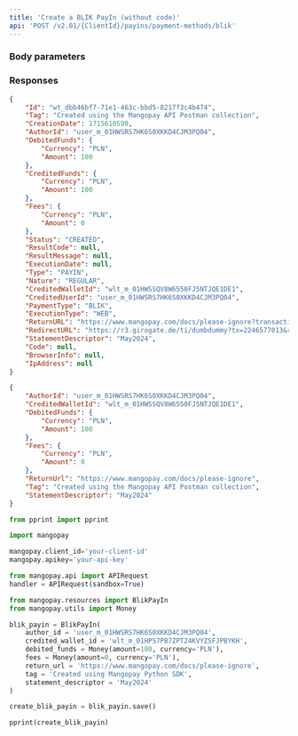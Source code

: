 ```yaml
---
title: 'Create a BLIK PayIn (without code)'  
api: 'POST /v2.01/{ClientId}/payins/payment-methods/blik'  
---
```




### Body parameters  

<AuthorId />  

<Tag />  

<CreditedWalletId />  

<DebitedFunds4 />  

<Fees3 />  

<ReturnURL />  

<StatementDescriptor />  

<ProfilingAttemptReference />  

### Responses  

<AccordionGroup><Accordion title="200 - Created">  

<IdResponse />  

<TagResponse />  

<CreationDateResponse />  

<AuthorIdResponse />  

<DebitedFunds4Response />  

<CreditedFunds4Response />  

<Fees3Response />  

<Status2Response />  

<ResultCodeResponse />  

<ResultMessageResponse />  

<ExecutionDateResponse />  

<TypeResponse />  

<NatureResponse />  

<CreditedWalletIdResponse />  

<PaymentType3Response />  

<ExecutionTypeResponse />  

<ReturnURLResponse />  

<RedirectURLResponse />  

<StatementDescriptorResponse />

<Code1Response />

<BrowserInfo2Response />

<IpAddressResponse /></Accordion></AccordionGroup>  

<ResponseExample>  

```json 200 - Created  
{
    "Id": "wt_dbb46bf7-71e1-463c-bbd5-8217f3c4b474",
    "Tag": "Created using the Mangopay API Postman collection",
    "CreationDate": 1715610590,
    "AuthorId": "user_m_01HWSRS7HK6S0XKKD4CJM3PQ04",
    "DebitedFunds": {
        "Currency": "PLN",
        "Amount": 100
    },
    "CreditedFunds": {
        "Currency": "PLN",
        "Amount": 100
    },
    "Fees": {
        "Currency": "PLN",
        "Amount": 0
    },
    "Status": "CREATED",
    "ResultCode": null,
    "ResultMessage": null,
    "ExecutionDate": null,
    "Type": "PAYIN",
    "Nature": "REGULAR",
    "CreditedWalletId": "wlt_m_01HWSSQV8W6550FJ5NTJQE1DE1",
    "CreditedUserId": "user_m_01HWSRS7HK6S0XKKD4CJM3PQ04",
    "PaymentType": "BLIK",
    "ExecutionType": "WEB",
    "ReturnURL": "https://www.mangopay.com/docs/please-ignore?transactionId=wt_dbb46bf7-71e1-463c-bbd5-8217f3c4b474",
    "RedirectURL": "https://r3.girogate.de/ti/dumbdummy?tx=2246577013&rs=D4a2bjG5roOlXDEvsBOdb2NoCNtPxxKZ&cs=f3452531239c64143ec6a9ccd382553ec71a987cdcdc16a4f2046bc5e3b8d373",
    "StatementDescriptor": "May2024",
    "Code": null,
    "BrowserInfo": null,
    "IpAddress": null
}
 ```  

</ResponseExample>  

<RequestExample>  
  
```json REST  
{
    "AuthorId": "user_m_01HWSRS7HK6S0XKKD4CJM3PQ04",
    "CreditedWalletId": "wlt_m_01HWSSQV8W6550FJ5NTJQE1DE1",
    "DebitedFunds": {
        "Currency": "PLN",
        "Amount": 100
    },
    "Fees": {
        "Currency": "PLN",
        "Amount": 0
    },
    "ReturnUrl": "https://www.mangopay.com/docs/please-ignore",
    "Tag": "Created using the Mangopay API Postman collection",
    "StatementDescriptor": "May2024"
}
```  

  
```python Python  
from pprint import pprint

import mangopay

mangopay.client_id='your-client-id'
mangopay.apikey='your-api-key'

from mangopay.api import APIRequest
handler = APIRequest(sandbox=True)

from mangopay.resources import BlikPayIn
from mangopay.utils import Money

blik_payin = BlikPayIn(
    author_id = 'user_m_01HWSRS7HK6S0XKKD4CJM3PQ04',
    credited_wallet_id = 'wlt_m_01HPS7PB7ZPT24KVYZSFJPBYKH',
    debited_funds = Money(amount=100, currency='PLN'),
    fees = Money(amount=0, currency='PLN'),
    return_url = 'https://www.mangopay.com/docs/please-ignore',
    tag = 'Created using Mangopay Python SDK',
    statement_descriptor = 'May2024'
)

create_blik_payin = blik_payin.save()

pprint(create_blik_payin)  
```  

  
</RequestExample>